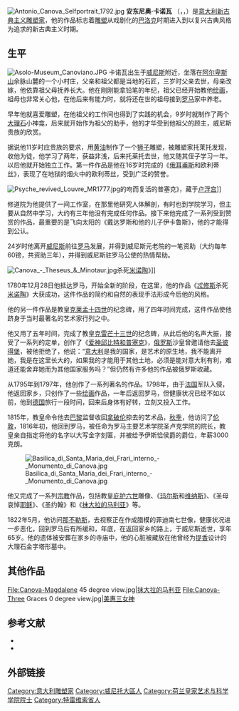 {{refimprove|time=2018-05-21T13:48:24+00:00}}
[[File:Antonio_Canova_Selfportrait_1792.jpg|thumb]]
'''安东尼奥·卡诺瓦''' （{{lang-it|Antonio Canova}}，{{IPA-it|anˈtɔːnjo kaˈnɔːva}}，{{bd|1757年|11月1日|1822年|10月13日|catIdx=}}）是[[意大利|意大利]][[新古典主义|新古典主义]][[雕塑家|雕塑家]]，他的作品标志着[[雕塑|雕塑]]从戏剧化的[[巴洛克|巴洛克]]时期进入到以复兴古典风格为追求的新古典主义时期。

== 生平 ==
[[File:Asolo-Museum_Canoviano.JPG|thumb]]
卡诺瓦出生于[[威尼斯|威尼斯]]附近，坐落在[[阿尔卑斯山|阿尔卑斯山]]余脉山麓的一个小村庄，父亲和祖父都是当地的石匠，三岁时父亲去世，母亲改嫁，他依靠祖父母抚养长大。他在刚刚能拿铅笔的年纪，祖父已经开始教他[[绘画|绘画]]，祖母也非常关心他，在他后来有能力时，就将还在世的祖母接到[[罗马|罗马]]家中养老。

早年他就喜爱雕塑，在他祖父的工作间也得到了实践的机会，9岁时就制作了两个[[大理石|大理石]]小神龛，后来就开始作为祖父的助手，他的才华受到他祖父的顾主，威尼斯贵族的欣赏。

据说他11岁时应贵族的要求，用[[黄油|黄油]]制作了一个[[狮子|狮子]]雕塑，被雕塑家托莱托发现，收他为徒，他学习了两年，获益非浅，后来托莱托去世，他又随其侄子学习一年。以后他就开始独立工作。第一件作品是他在16岁时完成的《[[俄耳甫斯|俄耳甫斯]]和欧利蒂丝》，表现了在地狱的烟火中的欧利蒂丝，受到广泛的赞誉。

[[File:Psyche_revived_Louvre_MR1777.jpg|thumb]]的吻而复活的普塞克》，藏于[[卢浮宫|卢浮宫]]]]

修道院为他提供了一间工作室，在那里他研究人体解剖，有时也到学院学习，但主要从自然中学习，大约有三年他没有完成任何作品。接下来他完成了一系列受到赞赏的作品，最重要的是飞向太阳的《戴达罗斯和他的儿子伊卡鲁斯》，他的才能得到公认。

24岁时他离开[[威尼斯|威尼斯]]前往[[罗马|罗马]]发展，并得到威尼斯元老院的一笔资助（大约每年60镑，共资助三年），并得到威尼斯驻罗马公使的热情帮助。

[[File:Canova_-_Theseus_&_Minotaur.jpg|thumb]]杀死[[米诺陶|米诺陶]]》]]

1780年12月28日他抵达罗马，开始全新的阶段，在这里，他的作品《[[忒修斯|忒修斯]]杀死[[米诺陶|米诺陶]]》大获成功，这件作品的简约和自然的表现手法形成今后他的风格。

他的另一件作品是教皇[[克莱孟十四世|克莱孟十四世]]的纪念碑，用了四年时间完成，这件作品使他跻身于当时最著名的艺术家行列之中。

他又用了五年时间，完成了教皇[[克雷芒十三世|克雷芒十三世]]的纪念碑，从此后他的名声大振，接受了一系列的定单，创作了《[[普西莎与爱神|爱神邱比特和普塞克]]》，[[俄罗斯|俄罗斯]]沙皇曾邀请他去[[圣彼得堡|圣彼得堡]]，被他拒绝了，他说：“[[意大利|意大利]]是我的国家，是艺术的原生地，我不能离开她，我是在这里长大的，如果我的才能用于其他土地，必须是能对意大利有利，难道还能舍弃她而为其他国家服务吗？”但仍然有许多他的作品被俄罗斯收藏。

从1795年到1797年，他创作了一系列著名的作品。1798年，由于[[法国|法国]]军队入侵，他返回家乡，只创作了一些[[绘画|绘画]]作品，一年后返回罗马，但健康状况已经不如以前，他到[[德国|德国]]旅行一段时间，回来后身体有好转，立刻又投入工作。

1815年，教皇命令他去[[巴黎|巴黎]]监督收回[[拿破伦|拿破伦]]掠去的艺术品，[[秋季|秋季]]，他访问了[[伦敦|伦敦]]，1816年初，他回到罗马，被任命为罗马主要艺术学院圣卢克学院的院长，教皇亲自指定将他的名字以大写金字刻匾，并被给予伊斯恰侯爵的爵位，年薪3000克朗。

[[File:Basilica_di_Santa_Maria_dei_Frari_interno_-_Monumento_di_Canova.jpg|thumb]]

他又完成了一系列[[宗教|宗教]]作品，包括教皇[[庇护六世|庇护六世]]雕像、《[[玛尔斯|玛尔斯]]和[[维纳斯|维纳斯]]》、《圣母哀悼[[耶稣|耶稣]]》、《圣约翰》和《[[抹大拉的马利亚|抹大拉的马利亚]]》等。

1822年5月，他访问[[那不勒斯|那不勒斯]]，去视察正在作成腊模的菲迪南七世像，健康状况进一步恶化，回到罗马后有所缓和，年底，在返回家乡的路上，于威尼斯逝世，享年65岁。他的遗体被安葬在家乡的寺庙中，他的心脏被藏放在他曾经为[[提香|提香]]设计的大理石金字塔形墓中。

== 其他作品 ==
<gallery>
File:Canova-Magdalene 45 degree view.jpg|[[抹大拉的马利亚|抹大拉的马利亚]]
File:Canova-Three Graces 0 degree view.jpg|[[卡里忒斯|美惠三女神]]
</gallery>

== 参考文献 ==
* {{1911}}
* {{cite book|first=Yvonne |last=zu Dohna|title=Canova und die Tradition|location=Bern|publisher= Lang|year=2006}}

== 外部链接 ==
{{Commonscat|Antonio Canova}}

{{Authority control}}
{{DEFAULTSORT:Canova, Antonio}}

[[Category:意大利雕塑家|Category:意大利雕塑家]]
[[Category:威尼托大區人|Category:威尼托大區人]]
[[Category:荷兰皇家艺术与科学学院院士|Category:荷兰皇家艺术与科学学院院士]]
[[Category:特雷维索省人|Category:特雷维索省人]]